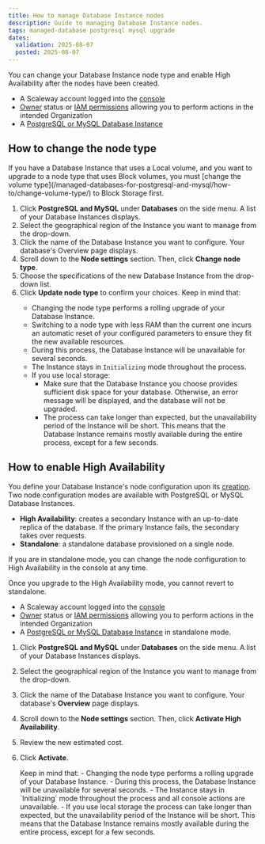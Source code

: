 ```yaml
---
title: How to manage Database Instance nodes
description: Guide to managing Database Instance nodes.
tags: managed-database postgresql mysql upgrade
dates:
  validation: 2025-08-07
  posted: 2025-08-07
---
```


You can change your Database Instance node type and enable High Availability after the nodes have been created.

<Requirements />

- A Scaleway account logged into the [console](https://console.scaleway.com)
- [Owner](/iam/concepts/#owner) status or [IAM permissions](/iam/concepts/#permission) allowing you to perform actions in the intended Organization
- A [PostgreSQL or MySQL Database Instance](/managed-databases-for-postgresql-and-mysql/quickstart/)

## How to change the node type

<Message type="important">
  If you have a Database Instance that uses a Local volume, and you want to upgrade to a node type that uses Block volumes, you must [change the volume type](/managed-databases-for-postgresql-and-mysql/how-to/change-volume-type/) to Block Storage first.
</Message>

1. Click **PostgreSQL and MySQL** under **Databases** on the side menu. A list of your Database Instances displays.
2. Select the geographical region of the Instance you want to manage from the drop-down.
3. Click the name of the Database Instance you want to configure. Your database's Overview page displays.
4. Scroll down to the **Node settings** section. Then, click **Change node type**.
5. Choose the specifications of the new Database Instance from the drop-down list.
6. Click **Update node type** to confirm your choices.
    <Message type="important">
    Keep in mind that:
      - Changing the node type performs a rolling upgrade of your Database Instance.
      - Switching to a node type with less RAM than the current one incurs an automatic reset of your configured parameters to ensure they fit the new available resources.
      - During this process, the Database Instance will be unavailable for several seconds.
      - The Instance stays in `Initializing` mode throughout the process.
      - If you use local storage:
          - Make sure that the Database Instance you choose provides sufficient disk space for your database. Otherwise, an error message will be displayed, and the database will not be upgraded.
          - The process can take longer than expected, but the unavailability period of the Instance will be short. This means that the Database Instance remains mostly available during the entire process, except for a few seconds.
    </Message>

## How to enable High Availability

You define your Database Instance's node configuration upon its [creation](/managed-databases-for-postgresql-and-mysql/how-to/create-a-database). Two node configuration modes are available with PostgreSQL or MySQL Database Instances.

- **High Availability**: creates a secondary Instance with an up-to-date replica of the database. If the primary Instance fails, the secondary takes over requests.
- **Standalone**: a standalone database provisioned on a single node.

If you are in standalone mode, you can change the node configuration to High Availability in the console at any time.

<Message type="important">
  Once you upgrade to the High Availability mode, you cannot revert to standalone.
</Message>

<Requirements />

- A Scaleway account logged into the [console](https://console.scaleway.com)
- [Owner](/iam/concepts/#owner) status or [IAM permissions](/iam/concepts/#permission) allowing you to perform actions in the intended Organization
- A [PostgreSQL or MySQL Database Instance](/managed-databases-for-postgresql-and-mysql/how-to/create-a-database/) in standalone mode.

1. Click **PostgreSQL and MySQL** under **Databases** on the side menu. A list of your Database Instances displays.
2. Select the geographical region of the Instance you want to manage from the drop-down.
3. Click the name of the Database Instance you want to configure. Your database's **Overview** page displays.
4. Scroll down to the **Node settings** section. Then, click **Activate High Availability**.
5. Review the new estimated cost.
6. Click **Activate**.

    <Message type="note">
      Keep in mind that:
      - Changing the node type performs a rolling upgrade of your Database Instance.
      - During this process, the Database Instance will be unavailable for several seconds.
      - The Instance stays in `Initializing` mode throughout the process and all console actions are unavailable.
      - If you use local storage the process can take longer than expected, but the unavailability period of the Instance will be short. This means that the Database Instance remains mostly available during the entire process, except for a few seconds.
    </Message>